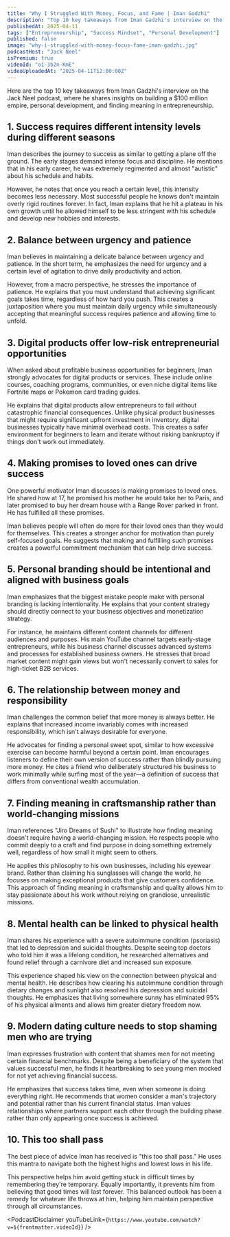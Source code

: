 ```yaml
---
title: "Why I Struggled With Money, Focus, and Fame | Iman Gadzhi"
description: "Top 10 key takeaways from Iman Gadzhi's interview on the Jack Neel podcast, where he shares insights on building a $100 million empire, personal development, and finding meaning in entrepreneurship."
publishedAt: 2025-04-11
tags: ["Entrepreneurship", "Success Mindset", "Personal Development"]
published: false
image: "why-i-struggled-with-money-focus-fame-iman-gadzhi.jpg"
podcastHost: "Jack Neel"
isPremium: true
videoId: "o1-3b2n-KmE"
videoUploadedAt: "2025-04-11T12:00:00Z"
---
```



<PodcastSummaryPageLayout frontmatter={frontmatter}>

Here are the top 10 key takeaways from Iman Gadzhi's interview on the Jack Neel podcast, where he shares insights on building a $100 million empire, personal development, and finding meaning in entrepreneurship.

## 1. Success requires different intensity levels during different seasons

Iman describes the journey to success as similar to getting a plane off the ground. The early stages demand intense focus and discipline. He mentions that in his early career, he was extremely regimented and almost "autistic" about his schedule and habits.

However, he notes that once you reach a certain level, this intensity becomes less necessary. Most successful people he knows don't maintain overly rigid routines forever. In fact, Iman explains that he hit a plateau in his own growth until he allowed himself to be less stringent with his schedule and develop new hobbies and interests.

## 2. Balance between urgency and patience

Iman believes in maintaining a delicate balance between urgency and patience. In the short term, he emphasizes the need for urgency and a certain level of agitation to drive daily productivity and action.

However, from a macro perspective, he stresses the importance of patience. He explains that you must understand that achieving significant goals takes time, regardless of how hard you push. This creates a juxtaposition where you must maintain daily urgency while simultaneously accepting that meaningful success requires patience and allowing time to unfold.

## 3. Digital products offer low-risk entrepreneurial opportunities

When asked about profitable business opportunities for beginners, Iman strongly advocates for digital products or services. These include online courses, coaching programs, communities, or even niche digital items like Fortnite maps or Pokemon card trading guides.

He explains that digital products allow entrepreneurs to fail without catastrophic financial consequences. Unlike physical product businesses that might require significant upfront investment in inventory, digital businesses typically have minimal overhead costs. This creates a safer environment for beginners to learn and iterate without risking bankruptcy if things don't work out immediately.

## 4. Making promises to loved ones can drive success

One powerful motivator Iman discusses is making promises to loved ones. He shared how at 17, he promised his mother he would take her to Paris, and later promised to buy her dream house with a Range Rover parked in front. He has fulfilled all these promises.

Iman believes people will often do more for their loved ones than they would for themselves. This creates a stronger anchor for motivation than purely self-focused goals. He suggests that making and fulfilling such promises creates a powerful commitment mechanism that can help drive success.

## 5. Personal branding should be intentional and aligned with business goals

Iman emphasizes that the biggest mistake people make with personal branding is lacking intentionality. He explains that your content strategy should directly connect to your business objectives and monetization strategy.

For instance, he maintains different content channels for different audiences and purposes. His main YouTube channel targets early-stage entrepreneurs, while his business channel discusses advanced systems and processes for established business owners. He stresses that broad market content might gain views but won't necessarily convert to sales for high-ticket B2B services.

## 6. The relationship between money and responsibility

Iman challenges the common belief that more money is always better. He explains that increased income invariably comes with increased responsibility, which isn't always desirable for everyone.

He advocates for finding a personal sweet spot, similar to how excessive exercise can become harmful beyond a certain point. Iman encourages listeners to define their own version of success rather than blindly pursuing more money. He cites a friend who deliberately structured his business to work minimally while surfing most of the year—a definition of success that differs from conventional wealth accumulation.

## 7. Finding meaning in craftsmanship rather than world-changing missions

Iman references "Jiro Dreams of Sushi" to illustrate how finding meaning doesn't require having a world-changing mission. He respects people who commit deeply to a craft and find purpose in doing something extremely well, regardless of how small it might seem to others.

He applies this philosophy to his own businesses, including his eyewear brand. Rather than claiming his sunglasses will change the world, he focuses on making exceptional products that give customers confidence. This approach of finding meaning in craftsmanship and quality allows him to stay passionate about his work without relying on grandiose, unrealistic missions.

## 8. Mental health can be linked to physical health

Iman shares his experience with a severe autoimmune condition (psoriasis) that led to depression and suicidal thoughts. Despite seeing top doctors who told him it was a lifelong condition, he researched alternatives and found relief through a carnivore diet and increased sun exposure.

This experience shaped his view on the connection between physical and mental health. He describes how clearing his autoimmune condition through dietary changes and sunlight also resolved his depression and suicidal thoughts. He emphasizes that living somewhere sunny has eliminated 95% of his physical ailments and allows him greater dietary freedom now.

## 9. Modern dating culture needs to stop shaming men who are trying

Iman expresses frustration with content that shames men for not meeting certain financial benchmarks. Despite being a beneficiary of the system that values successful men, he finds it heartbreaking to see young men mocked for not yet achieving financial success.

He emphasizes that success takes time, even when someone is doing everything right. He recommends that women consider a man's trajectory and potential rather than his current financial status. Iman values relationships where partners support each other through the building phase rather than only appearing once success is achieved.

## 10. This too shall pass

The best piece of advice Iman has received is "this too shall pass." He uses this mantra to navigate both the highest highs and lowest lows in his life.

This perspective helps him avoid getting stuck in difficult times by remembering they're temporary. Equally importantly, it prevents him from believing that good times will last forever. This balanced outlook has been a remedy for whatever life throws at him, helping him maintain perspective through all circumstances.

<PodcastDisclaimer
  youTubeLink={`https://www.youtube.com/watch?v=${frontmatter.videoId}`}
/>

</PodcastSummaryPageLayout>
